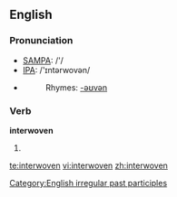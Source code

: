 ==English==

===Pronunciation===
*[[w:SAMPA|SAMPA]]: /'/
*[[w:IPA|IPA]]: /'ɪntərwovən/
*{{audio|en-us-interwoven.ogg|Audio (US)}}
*:Rhymes: [[Rhymes:English:-əʊvən|-əʊvən]]

===Verb===
'''interwoven'''
# {{past participle of|[[interweave]]}}

[[Category:English irregular past participles]]

[[te:interwoven]]
[[vi:interwoven]]
[[zh:interwoven]]
